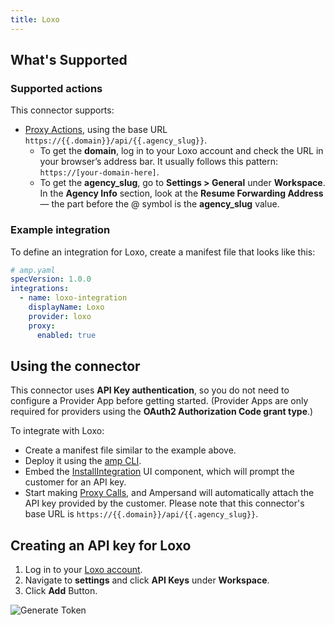 ```yaml
---
title: Loxo
---
```

## What's Supported

### Supported actions

This connector supports:
- [Proxy Actions](/proxy-actions), using the base URL `https://{{.domain}}/api/{{.agency_slug}}`.
  - To get the **domain**, log in to your Loxo account and check the URL in your browser’s address bar. It usually follows this pattern: `https://[your-domain-here]`.
  - To get the **agency_slug**, go to **Settings > General** under **Workspace**. In the **Agency Info** section, look at the **Resume Forwarding Address** — the part before the @ symbol is the **agency_slug** value.

### Example integration

To define an integration for Loxo, create a manifest file that looks like this:

```YAML
# amp.yaml
specVersion: 1.0.0
integrations: 
  - name: loxo-integration
    displayName: Loxo
    provider: loxo
    proxy:
      enabled: true
```

## Using the connector

This connector uses **API Key authentication**, so you do not need to configure a Provider App before getting started. (Provider Apps are only required for providers using the **OAuth2 Authorization Code grant type**.)

To integrate with Loxo:
- Create a manifest file similar to the example above.
- Deploy it using the [amp CLI](/cli/overview).
- Embed the [InstallIntegration](/embeddable-ui-components#install-integration) UI component, which will prompt the customer for an API key.
- Start making [Proxy Calls](/proxy-actions), and Ampersand will automatically attach the API key provided by the customer. Please note that this connector's base URL is `https://{{.domain}}/api/{{.agency_slug}}`.

## Creating an API key for Loxo

1. Log in to your [Loxo account](https://app.loxo.co/login). 
2. Navigate to **settings** and click  **API Keys** under **Workspace**.
3. Click **Add** Button.

![Generate Token](/images/provider-guides/loxo.gif)